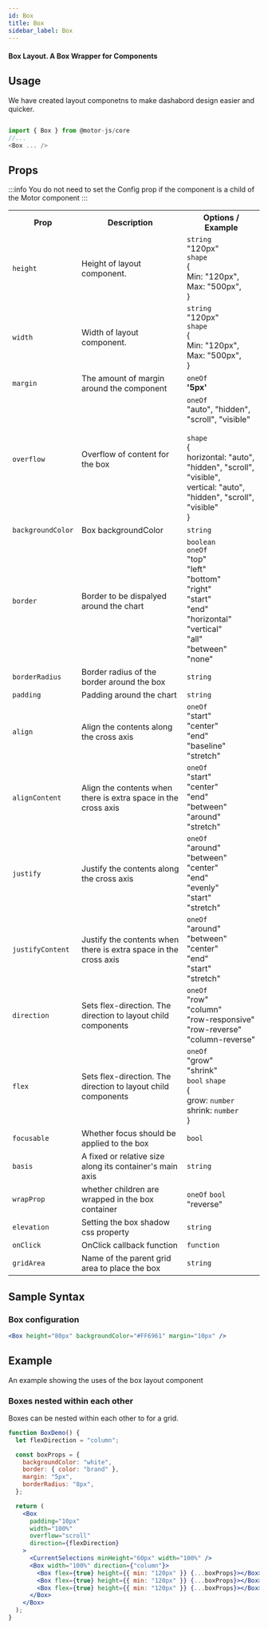 ```yaml
---
id: Box
title: Box
sidebar_label: Box
---
```


#### Box Layout. A Box Wrapper for Components

## Usage

We have created layout componetns to make dashabord design easier and quicker.

```javascript

import { Box } from @motor-js/core
//...
<Box ... />

```

## Props

:::info
You do not need to set the Config prop if the component is a child of the Motor component
:::

<table>
  <tr>
    <th>Prop</th>
    <th>Description</th>
    <th>Options / Example</th>
  </tr>
  <tr>
    <td>
      <code>height</code>
    </td>
    <td>Height of layout component.</td>
    <td>
      <code>string</code> <br />
      "120px" <br />
      <code>shape</code> <br />
      &#123; <br />
      Min: "120px", <br />
      Max: "500px", <br />
      &#125;
    </td>
  </tr>
  <tr>
    <td>
      <code>width</code>
    </td>
    <td>Width of layout component.</td>
    <td>
      <code>string</code> <br />
      "120px" <br />
      <code>shape</code> <br />
      &#123; <br />
      Min: "120px", <br />
      Max: "500px", <br />
      &#125;
    </td>
  </tr>
  <tr>
    <td>
      <code>margin</code>
    </td>
    <td>The amount of margin around the component</td>
    <td>
      <code>oneOf</code>
      <br />
      <b>'5px'</b>
    </td>
  </tr>
  <tr>
    <td>
      <code>overflow</code>
    </td>
    <td>Overflow of content for the box</td>
    <td>
      <code>oneOf</code>
      <br />
      "auto", "hidden", "scroll", "visible"
      <br />
      <br />
      <code>shape</code> <br />
      &#123; <br />
      horizontal: "auto", "hidden", "scroll", "visible", <br />
      vertical: "auto", "hidden", "scroll", "visible" <br />
      &#125;
    </td>
  </tr>
  <tr>
    <td>
      <code>backgroundColor</code>
    </td>
    <td>Box backgroundColor</td>
    <td>
      <code>string</code>
      <br />
    </td>
  </tr>
  <tr>
    <td>
      <code>border</code>
    </td>
    <td>Border to be dispalyed around the chart</td>
    <td>
      <code>boolean</code>
      <br />
      <code>oneOf</code>
      <br />
      "top"
      <br />
      "left"
      <br />
      "bottom"
      <br />
      "right"
      <br />
      "start"
      <br />
      "end"
      <br />
      "horizontal"
      <br />
      "vertical"
      <br />
      "all"
      <br />
      "between"
      <br />
      "none"
      <br />
    </td>
  </tr>
  <tr>
    <td>
      <code>borderRadius</code>
    </td>
    <td>Border radius of the border around the box</td>
    <td>
      <code>string</code>
      <br />
    </td>
  </tr>
  <tr>
    <td>
      <code>padding</code>
    </td>
    <td>Padding around the chart</td>
    <td>
      <code>string</code>
      <br />
    </td>
  </tr>
  <tr>
    <td>
      <code>align</code>
    </td>
    <td>Align the contents along the cross axis</td>
    <td>
      <code>oneOf</code>
      <br />
      "start"
      <br /> "center"
      <br /> "end"
      <br /> "baseline"
      <br /> "stretch"
      <br />
    </td>
  </tr>
  <tr>
    <td>
      <code>alignContent</code>
    </td>
    <td>Align the contents when there is extra space in the cross axis</td>
    <td>
      <code>oneOf</code>
      <br />
      "start" <br />
      "center" <br />
      "end" <br />
      "between" <br />
      "around" <br />
      "stretch" <br />
    </td>
  </tr>
  <tr>
    <td>
      <code>justify</code>
    </td>
    <td>Justify the contents along the cross axis</td>
    <td>
      <code>oneOf</code>
      <br />
      "around" <br />
      "between" <br />
      "center" <br />
      "end" <br />
      "evenly" <br />
      "start" <br />
      "stretch" <br />
    </td>
  </tr>
  <tr>
    <td>
      <code>justifyContent</code>
    </td>
    <td>Justify the contents when there is extra space in the cross axis</td>
    <td>
      <code>oneOf</code>
      <br />
      "around"
      <br />
      "between"
      <br />
      "center"
      <br />
      "end"
      <br />
      "start"
      <br />
      "stretch"
      <br />
    </td>
  </tr>
  <tr>
    <td>
      <code>direction</code>
    </td>
    <td>Sets flex-direction. The direction to layout child components</td>
    <td>
      <code>oneOf</code>
      <br />
      "row" <br />
      "column" <br />
      "row-responsive" <br />
      "row-reverse" <br />
      "column-reverse" <br />
    </td>
  </tr>
  <tr>
    <td>
      <code>flex</code>
    </td>
    <td>Sets flex-direction. The direction to layout child components</td>
    <td>
      <code>oneOf</code>
      <br />
      "grow" <br /> "shrink" <br />
      <code>bool</code>
      <code>shape</code> <br />
      &#123; <br />
      grow: <code>number</code> <br />
      shrink: <code>number</code> <br />
      &#125;
    </td>
  </tr>
  <tr>
    <td>
      <code>focusable</code>
    </td>
    <td>Whether focus should be applied to the box</td>
    <td>
      <code>bool</code>
      <br />
    </td>
  </tr>
  <tr>
    <td>
      <code>basis</code>
    </td>
    <td>A fixed or relative size along its container's main axis</td>
    <td>
      <code>string</code>
      <br />
    </td>
  </tr>
  <tr>
    <td>
      <code>wrapProp</code>
    </td>
    <td>whether children are wrapped in the box container</td>
    <td>
      <code>oneOf</code>
      <code>bool</code>
      <br />
      "reverse"
      <br />
    </td>
  </tr>
  <tr>
    <td>
      <code>elevation</code>
    </td>
    <td>Setting the box shadow css property</td>
    <td>
      <code>string</code>
    </td>
  </tr>
  <tr>
    <td>
      <code>onClick</code>
    </td>
    <td>OnClick callback function</td>
    <td>
      <code>function</code>
    </td>
  </tr>
  <tr>
    <td>
      <code>gridArea</code>
    </td>
    <td>Name of the parent grid area to place the box</td>
    <td>
      <code>string</code>
    </td>
  </tr>
</table>

## Sample Syntax

### Box configuration

```jsx {11}
<Box height="80px" backgroundColor="#FF6961" margin="10px" />
```

## Example

An example showing the uses of the box layout component

### Boxes nested within each other

Boxes can be nested within each other to for a grid.

```jsx live
function BoxDemo() {
  let flexDirection = "column";

  const boxProps = {
    backgroundColor: "white",
    border: { color: "brand" },
    margin: "5px",
    borderRadius: "8px",
  };

  return (
    <Box
      padding="10px"
      width="100%"
      overflow="scroll"
      direction={flexDirection}
    >
      <CurrentSelections minHeight="60px" width="100%" />
      <Box width="100%" direction={"column"}>
        <Box flex={true} height={{ min: "120px" }} {...boxProps}></Box>
        <Box flex={true} height={{ min: "120px" }} {...boxProps}></Box>
        <Box flex={true} height={{ min: "120px" }} {...boxProps}></Box>
      </Box>
    </Box>
  );
}
```
